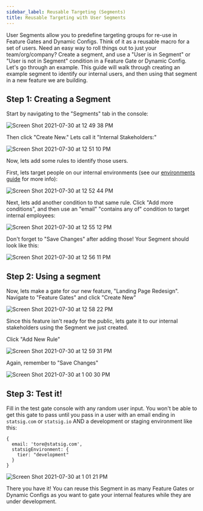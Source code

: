 ```yaml
---
sidebar_label: Reusable Targeting (Segments)
title: Reusable Targeting with User Segments
---
```


User Segments allow you to predefine targeting groups for re-use in Feature Gates and Dynamic Configs.  Think of it as a reusable macro for a set of users.
Need an easy way to roll things out to just your team/org/company?  Create a segment, and use a "User is in Segment" or "User is not in Segment" condition
in a Feature Gate or Dynamic Config.  Let's go through an example.  This guide will walk through creating an example segment to identify our internal users, and then using that segment in a new feature we are building.

## Step 1: Creating a Segment

Start by navigating to the "Segments" tab in the console:

![Screen Shot 2021-07-30 at 12 49 38 PM](https://user-images.githubusercontent.com/74584483/127704732-cb5e80c2-30a4-4f24-aaf3-5628e1a68cf9.png)

Then click "Create New."  Lets call it "Internal Stakeholders:"

![Screen Shot 2021-07-30 at 12 51 10 PM](https://user-images.githubusercontent.com/74584483/127704901-10a78123-2f50-49ce-8d69-320ad94f6d95.png)

Now, lets add some rules to identify those users.

First, lets target people on our internal environments (see our [environments guide](https://docs.statsig.com/guides/usingEnvironments) for more info):

![Screen Shot 2021-07-30 at 12 52 44 PM](https://user-images.githubusercontent.com/74584483/127705025-6a7512b0-5d32-4f2f-9e65-5fa07360406a.png)

Next, lets add another condition to that same rule.  Click "Add more conditions", and then use an "email" "contains any of" condition to target internal employees:

![Screen Shot 2021-07-30 at 12 55 12 PM](https://user-images.githubusercontent.com/74584483/127705234-a39c062e-66d0-469b-9196-10437d6a35f2.png)

Don't forget to "Save Changes" after adding those!  Your Segment should look like this:

![Screen Shot 2021-07-30 at 12 56 11 PM](https://user-images.githubusercontent.com/74584483/127705342-a3cc801a-8f5d-453a-8980-9205406e5c80.png)

## Step 2: Using a segment

Now, lets make a gate for our new feature, "Landing Page Redesign".  Navigate to "Feature Gates" and click "Create New"

![Screen Shot 2021-07-30 at 12 58 22 PM](https://user-images.githubusercontent.com/74584483/127705559-310834b8-caa8-4f74-b105-e8736cd3ae4a.png)

Since this feature isn't ready for the public, lets gate it to our internal stakeholders using the Segment we just created.

Click "Add New Rule"

![Screen Shot 2021-07-30 at 12 59 31 PM](https://user-images.githubusercontent.com/74584483/127705673-ec22db7f-6b06-4e4f-be43-330ecb8c0c5a.png)

Again, remember to "Save Changes"

![Screen Shot 2021-07-30 at 1 00 30 PM](https://user-images.githubusercontent.com/74584483/127705791-8fd7c490-2d7c-4402-9942-2af8c5865903.png)

## Step 3: Test it!
Fill in the test gate console with any random user input.  You won't be able to get this gate to pass until you pass in a user with an email ending
in `statsig.com` or `statsig.io` AND a development or staging environment like this:

```
{
  email: 'tore@statsig.com',
  statsigEnvironment: {
    tier: "development"
  }
}
```

![Screen Shot 2021-07-30 at 1 01 21 PM](https://user-images.githubusercontent.com/74584483/127705951-6813bb6e-0ae7-44a2-8db3-421e11e54c5c.png)

There you have it!  You can reuse this Segment in as many Feature Gates or Dynamic Configs as you want to gate your internal features while they are under development.
